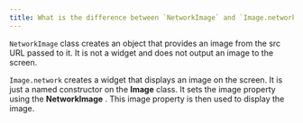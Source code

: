 ```yaml
---
title: What is the difference between `NetworkImage` and `Image.network` in flutter?
---
```


`NetworkImage` class creates an object that provides an image from the src URL passed to it. It is not a widget and does not output an image to the screen.

`Image.network` creates a widget that displays an image on the screen. It is just a named constructor on the **Image** class. It sets the image property using the **NetworkImage** . This image property is then used to display the image.
